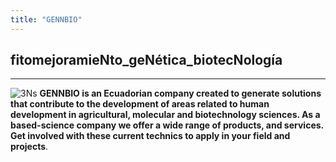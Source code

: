 ```yaml
---
title: "GENNBIO"
---
```


## fitomejoramieNto_geNética_biotecNología
___

![*3Ns*](C:\Users\Dell\Desktop\GENNBIO.github.io\GENNBIO web.png)
**GENNBIO is an Ecuadorian company created to generate solutions that contribute to the development of areas related to human development in agricultural, molecular and biotechnology sciences. As a based-science company we offer a wide range of products, and services. Get involved with these current technics to apply in your field and projects**.




